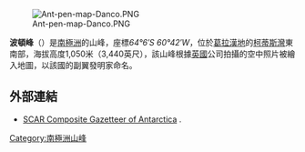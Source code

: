 [[Image:Ant-pen-map-Danco.PNG|thumb]]

'''波頓峰'''（{{lang-en|'''Boulton Peak'''}}）是[[南極洲|南極洲]]的山峰，座標''64°6′S 60°42′W''，位於[[葛拉漢地|葛拉漢地]]的[[柯蒂斯灣|柯蒂斯灣]]東南部，海拔高度1,050米（3,440英尺），該山峰根據[[英國|英國]]公司拍攝的空中照片被繪入地圖，以該國的副翼發明家命名。

{{Coord|64|6|S|60|42|W|source:GNIS|display=title}}

==外部連結==
* [http://data.aad.gov.au/aadc/gaz/scar/ SCAR Composite Gazetteer of Antarctica] {{WebCite|url=https://www.webcitation.org/5ug2CfC7m?url=http://data.aad.gov.au/aadc/gaz/scar/ |date=20101202140255 |dateformat=iso }}.

{{DEFAULTSORT:Boulton Peak}}
[[Category:南極洲山峰|Category:南極洲山峰]]


{{DancoCoast-geo-stub}}